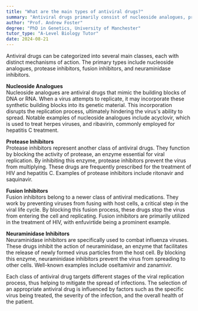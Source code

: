 ```yaml
---
title: "What are the main types of antiviral drugs?"
summary: "Antiviral drugs primarily consist of nucleoside analogues, protease inhibitors, fusion inhibitors, and neuraminidase inhibitors, each targeting different mechanisms to combat viral infections."
author: "Prof. Andrew Foster"
degree: "PhD in Genetics, University of Manchester"
tutor_type: "A-Level Biology Tutor"
date: 2024-08-21
---
```


Antiviral drugs can be categorized into several main classes, each with distinct mechanisms of action. The primary types include nucleoside analogues, protease inhibitors, fusion inhibitors, and neuraminidase inhibitors.

**Nucleoside Analogues**  
Nucleoside analogues are antiviral drugs that mimic the building blocks of DNA or RNA. When a virus attempts to replicate, it may incorporate these synthetic building blocks into its genetic material. This incorporation disrupts the replication process, ultimately hindering the virus's ability to spread. Notable examples of nucleoside analogues include acyclovir, which is used to treat herpes viruses, and ribavirin, commonly employed for hepatitis C treatment.

**Protease Inhibitors**  
Protease inhibitors represent another class of antiviral drugs. They function by blocking the activity of protease, an enzyme essential for viral replication. By inhibiting this enzyme, protease inhibitors prevent the virus from multiplying. These drugs are frequently prescribed for the treatment of HIV and hepatitis C. Examples of protease inhibitors include ritonavir and saquinavir.

**Fusion Inhibitors**  
Fusion inhibitors belong to a newer class of antiviral medications. They work by preventing viruses from fusing with host cells, a critical step in the viral life cycle. By blocking this fusion process, these drugs stop the virus from entering the cell and replicating. Fusion inhibitors are primarily utilized in the treatment of HIV, with enfuvirtide being a prominent example.

**Neuraminidase Inhibitors**  
Neuraminidase inhibitors are specifically used to combat influenza viruses. These drugs inhibit the action of neuraminidase, an enzyme that facilitates the release of newly formed virus particles from the host cell. By blocking this enzyme, neuraminidase inhibitors prevent the virus from spreading to other cells. Well-known examples include oseltamivir and zanamivir.

Each class of antiviral drug targets different stages of the viral replication process, thus helping to mitigate the spread of infections. The selection of an appropriate antiviral drug is influenced by factors such as the specific virus being treated, the severity of the infection, and the overall health of the patient.
    